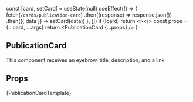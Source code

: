 
<Meta title='Content/PublicationCard' component={PublicationCard} />

  const [card, setCard] = useState(null)
  useEffect(() => {
    fetch(`/cards/publication-card`)
      .then((response) => response.json())
      .then(({ data }) => setCard(data))
  }, [])
  if (!card) return <></>
  const props = {...card, ...args}
  return <PublicationCard {...props} />
}

## PublicationCard

This component receives an eyebrow, title, description, and a link

## Props

<Props of={PublicationCard} />

<Preview>
  <Story name='PublicationCard'>{PublicationCardTemplate}</Story>
</Preview>
